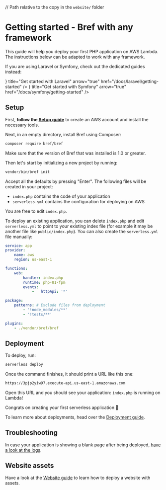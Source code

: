 // Path relative to the copy in the `website/` folder


# Getting started - Bref with any framework

This guide will help you deploy your first PHP application on AWS Lambda. The instructions below can be adapted to work with any framework.

If you are using Laravel or Symfony, check out the dedicated guides instead:

<Cards num={2}>
    <Card icon={<LaravelIcon />} title="Get started with Laravel" arrow="true" href="/docs/laravel/getting-started" />
    <Card icon={<SymfonyIcon />} title="Get started with Symfony" arrow="true" href="/docs/symfony/getting-started" />
</Cards>

## Setup

First, **follow the [Setup guide](../setup.mdx)** to create an AWS account and install the necessary tools.

Next, in an empty directory, install Bref using Composer:

```bash
composer require bref/bref
```

Make sure that the version of Bref that was installed is 1.0 or greater.

Then let's start by initializing a new project by running:

```bash
vendor/bin/bref init
```

Accept all the defaults by pressing "Enter". The following files will be created in your project:

- `index.php` contains the code of your application
- `serverless.yml` contains the configuration for deploying on AWS

You are free to edit `index.php`.

To deploy an existing application, you can delete `index.php` and edit `serverless.yml` to point to your existing index file (for example it may be another file like `public/index.php`). You can also create the `serverless.yml` file manually:

```yml filename="serverless.yml"
service: app
provider:
    name: aws
    region: us-east-1

functions:
    web:
        handler: index.php
        runtime: php-81-fpm
        events:
            -   httpApi: '*'

package:
    patterns: # Exclude files from deployment
        - '!node_modules/**'
        - '!tests/**'

plugins:
    - ./vendor/bref/bref
```

## Deployment

To deploy, run:

```bash
serverless deploy
```

Once the command finishes, it should print a URL like this one:

```sh
https://3pjp2yiw97.execute-api.us-east-1.amazonaws.com
```

Open this URL and you should see your application: `index.php` is running on Lambda!

Congrats on creating your first serverless application 🎉

To learn more about deployments, head over the [Deployment guide](../deploy.mdx).

## Troubleshooting

In case your application is showing a blank page after being deployed, [have a look at the logs](../environment/logs.md).

## Website assets

Have a look at the [Website guide](../use-cases/websites.mdx) to learn how to deploy a website with assets.
